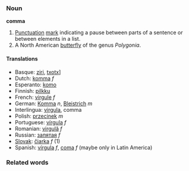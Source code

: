 ===Noun===
'''comma'''

#[[Punctuation]] [[mark]] indicating a pause between parts of a sentence or between elements in a list.
#A North American [[butterfly]] of the genus ''Polygonia''.

====Translations====
*Basque: [[ziri]], [[txotx]]]
*Dutch: [[komma]] ''f''
*Esperanto: [[komo]]
*Finnish: [[pilkku]]
*French: [[virgule]] ''f''
*German: [[Komma]] ''n'', [[Bleistrich]] ''m''
*Interlingua: [[virgula]], comma
*Polish: [[przecinek]] ''m''
*Portuguese: [[vírgula]] ''f''
*Romanian: [[virgulă]] ''f''
*Russian: [[запятая]] ''f''
*[[Slovak]]: [[čiarka]] ''f'' (1)
*Spanish: [[vírgula]] ''f'', [[coma]] ''f'' (maybe only in Latin America)

===Related words===
{{msg:Punctuation}}